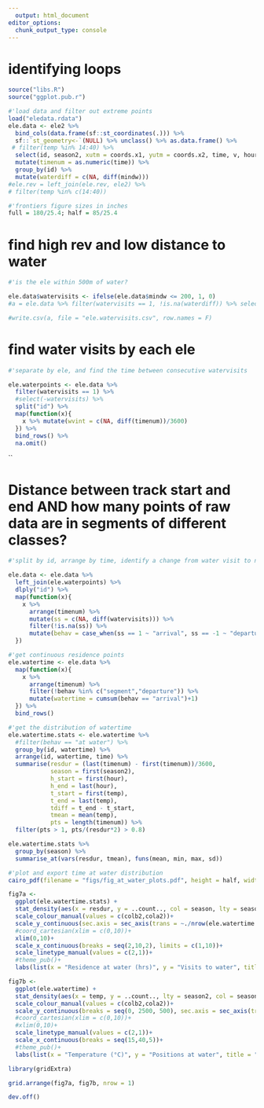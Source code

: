 ```yaml
---
  output: html_document
editor_options: 
  chunk_output_type: console
---
```

  
# identifying loops
  
```r
source("libs.R")
source("ggplot.pub.r")
```

```r
#'load data and filter out extreme points
load("eledata.rdata")
ele.data <- ele2 %>% 
  bind_cols(data.frame(sf::st_coordinates(.))) %>% 
  sf::`st_geometry<-`(NULL) %>% unclass() %>% as.data.frame() %>% 
 # filter(temp %in% 14:40) %>%
  select(id, season2, xutm = coords.x1, yutm = coords.x2, time, v, hour, mindw, distance, calc.speed, temp, long, lat) %>% 
  mutate(timenum = as.numeric(time)) %>% 
  group_by(id) %>% 
  mutate(waterdiff = c(NA, diff(mindw)))
#ele.rev = left_join(ele.rev, ele2) %>% 
# filter(temp %in% c(14:40))

#'frontiers figure sizes in inches
full = 180/25.4; half = 85/25.4
```

# find high rev and low distance to water

```r
#'is the ele within 500m of water?

ele.data$watervisits <- ifelse(ele.data$mindw <= 200, 1, 0)
#a = ele.data %>% filter(watervisits == 1, !is.na(waterdiff)) %>% select(id, xutm, yutm, v, angle, mindw, revisits, residence, fpt, waterdiff)

#write.csv(a, file = "ele.watervisits.csv", row.names = F)
```

# find water visits by each ele

```r
#'separate by ele, and find the time between consecutive watervisits

ele.waterpoints <- ele.data %>% 
  filter(watervisits == 1) %>% 
  #select(-watervisits) %>% 
  split("id") %>% 
  map(function(x){
    x %>% mutate(wvint = c(NA, diff(timenum))/3600)
  }) %>% 
  bind_rows() %>% 
  na.omit()
```
``

# Distance between track start and end AND how many points of raw data are in segments of different classes?

```r
#'split by id, arrange by time, identify a change from water visit to non-watervisit points, where there's a positive change, ie, status shifts from non-watervisit to watervisit, classify as arrival, where a negative change, classify as departure, where no change but point is within 200m of water, classify as at water, all others where no change classify as segment points

ele.data <- ele.data %>% 
  left_join(ele.waterpoints) %>% 
  dlply("id") %>% 
  map(function(x){
    x %>% 
      arrange(timenum) %>% 
      mutate(ss = c(NA, diff(watervisits))) %>% 
      filter(!is.na(ss)) %>% 
      mutate(behav = case_when(ss == 1 ~ "arrival", ss == -1 ~ "departure", ss == 0 & watervisits == 1 ~ "at water", ss == 0 ~ "segment", T~ as.character(NA)))
  })

#'get continuous residence points
ele.watertime <- ele.data %>%
  map(function(x){
    x %>% 
      arrange(timenum) %>% 
      filter(!behav %in% c("segment","departure")) %>% 
      mutate(watertime = cumsum(behav == "arrival")+1)
  }) %>% 
  bind_rows()
```

```r
#'get the distribution of watertime
ele.watertime.stats <- ele.watertime %>% 
  #filter(behav == "at water") %>% 
  group_by(id, watertime) %>% 
  arrange(id, watertime, time) %>% 
  summarise(resdur = (last(timenum) - first(timenum))/3600,
            season = first(season2),
            h_start = first(hour),
            h_end = last(hour),
            t_start = first(temp),
            t_end = last(temp),
            tdiff = t_end - t_start,
            tmean = mean(temp),
            pts = length(timenum)) %>% 
  filter(pts > 1, pts/(resdur*2) > 0.8)

ele.watertime.stats %>% 
  group_by(season) %>% 
  summarise_at(vars(resdur, tmean), funs(mean, min, max, sd))
```

```r
#'plot and export time at water distribution
cairo_pdf(filename = "figs/fig_at_water_plots.pdf", height = half, width = full, fallback_resolution = 300)

fig7a <- 
  ggplot(ele.watertime.stats) +
  stat_density(aes(x = resdur, y = ..count.., col = season, lty = season), geom = "line", position = "identity")+
  scale_colour_manual(values = c(colb2,cola2))+
  scale_y_continuous(sec.axis = sec_axis(trans = ~./nrow(ele.watertime.stats), name = "Proportion of visits"))+
  #coord_cartesian(xlim = c(0,10))+
  xlim(0,10)+
  scale_x_continuous(breaks = seq(2,10,2), limits = c(1,10))+
  scale_linetype_manual(values = c(2,1))+
  #theme_pub()+
  labs(list(x = "Residence at water (hrs)", y = "Visits to water", title = "(a)"))

fig7b <- 
  ggplot(ele.watertime) +
  stat_density(aes(x = temp, y = ..count.., lty = season2, col = season2), geom = "line", position = "identity")+
  scale_colour_manual(values = c(colb2,cola2))+
  scale_y_continuous(breaks = seq(0, 2500, 500), sec.axis = sec_axis(trans = ~./nrow(ele.watertime), name = "Proportion of positions"))+
  #coord_cartesian(xlim = c(0,10))+
  #xlim(0,10)+
  scale_linetype_manual(values = c(2,1))+
  scale_x_continuous(breaks = seq(15,40,5))+
  #theme_pub()+
  labs(list(x = "Temperature (°C)", y = "Positions at water", title = "(b)"))

library(gridExtra)

grid.arrange(fig7a, fig7b, nrow = 1)

dev.off()

```
